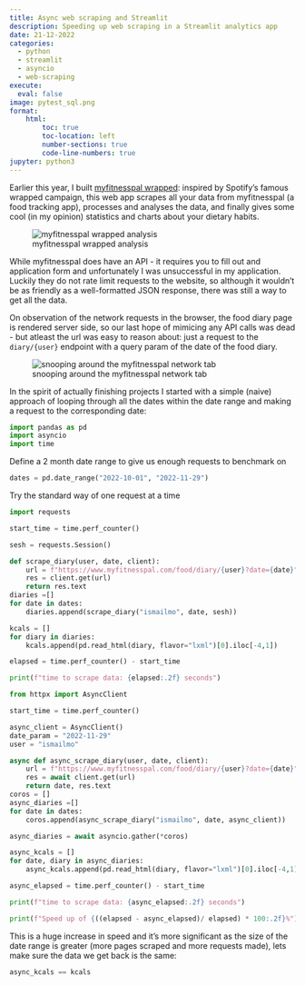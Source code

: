 ```yaml
---
title: Async web scraping and Streamlit
description: Speeding up web scraping in a Streamlit analytics app
date: 21-12-2022
categories:
  - python
  - streamlit
  - asyncio
  - web-scraping
execute:
  eval: false
image: pytest_sql.png
format:
    html:
        toc: true
        toc-location: left
        number-sections: true
        code-line-numbers: true
jupyter: python3
---
```


Earlier this year, I built [myfitnesspal wrapped](https://wrapped.ismailmo.com): inspired by Spotify's famous wrapped campaign, this web app scrapes all your data from myfitnesspal (a food tracking app), processes and analyses the data, and finally gives some cool (in my opinion) statistics and charts about your dietary habits.

![myfitnesspal wrapped analysis](https://github.com/ismailmo1/mfp-wrapped/raw/develop/app/images/card_preview.png)

While myfitnesspal does have an API - it requires you to fill out and application form and unfortunately I was unsuccessful in my application. Luckily they do not rate limit requests to the website, so although it wouldn't be as friendly as a well-formatted JSON response, there was still a way to get all the data.

On observation of the network requests in the browser, the food diary page is rendered server side, so our last hope of mimicing any API calls was dead - but atleast the url was easy to reason about: just a request to the `diary/{user}` endpoint with a query param of the date of the food diary.

![snooping around the myfitnesspal network tab](./mfp-network-tab.png)

In the spirit of actually finishing projects I started with a simple (naive) approach of looping through all the dates within the date range and making a request to the corresponding date:
```python
import pandas as pd
import asyncio
import time
```

Define a 2 month date range to give us enough requests to benchmark on 

```python
dates = pd.date_range("2022-10-01", "2022-11-29")
```

Try the standard way of one request at a time

```python
import requests

start_time = time.perf_counter()

sesh = requests.Session()

def scrape_diary(user, date, client):
    url = f"https://www.myfitnesspal.com/food/diary/{user}?date={date}"
    res = client.get(url)
    return res.text
diaries =[]
for date in dates:
    diaries.append(scrape_diary("ismailmo", date, sesh))

kcals = []
for diary in diaries:
    kcals.append(pd.read_html(diary, flavor="lxml")[0].iloc[-4,1])

elapsed = time.perf_counter() - start_time

print(f"time to scrape data: {elapsed:.2f} seconds")
```

```python
from httpx import AsyncClient

start_time = time.perf_counter()

async_client = AsyncClient()
date_param = "2022-11-29"
user = "ismailmo"

async def async_scrape_diary(user, date, client):
    url = f"https://www.myfitnesspal.com/food/diary/{user}?date={date}"
    res = await client.get(url)
    return date, res.text
coros = []
async_diaries =[]
for date in dates:
    coros.append(async_scrape_diary("ismailmo", date, async_client))

async_diaries = await asyncio.gather(*coros)

async_kcals = []
for date, diary in async_diaries:
    async_kcals.append(pd.read_html(diary, flavor="lxml")[0].iloc[-4,1])

async_elapsed = time.perf_counter() - start_time

print(f"time to scrape data: {async_elapsed:.2f} seconds")
```

```python
print(f"Speed up of {((elapsed - async_elapsed)/ elapsed) * 100:.2f}%")
```

This is a huge increase in speed and it's more significant as the size of the date range is greater (more pages scraped and more requests made), lets make sure the data we get back is the same:

```python
async_kcals == kcals
```

